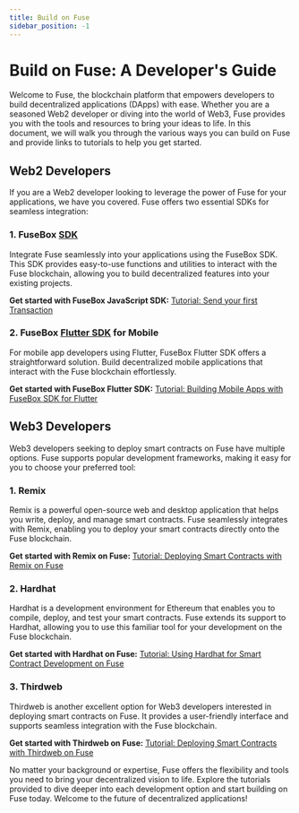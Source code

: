 ```yaml
---
title: Build on Fuse
sidebar_position: -1
---
```


# Build on Fuse: A Developer's Guide

Welcome to Fuse, the blockchain platform that empowers developers to build decentralized applications (DApps) with ease. Whether you are a seasoned Web2 developer or diving into the world of Web3, Fuse provides you with the tools and resources to bring your ideas to life. In this document, we will walk you through the various ways you can build on Fuse and provide links to tutorials to help you get started.

## Web2 Developers

If you are a Web2 developer looking to leverage the power of Fuse for your applications, we have you covered. Fuse offers two essential SDKs for seamless integration:

### 1. FuseBox [SDK](/fuse-box/sdk)

Integrate Fuse seamlessly into your applications using the FuseBox SDK. This SDK provides easy-to-use functions and utilities to interact with the Fuse blockchain, allowing you to build decentralized features into your existing projects.

**Get started with FuseBox JavaScript SDK:**
[Tutorial: Send your first Transaction](/fuse-box/tutorials/send-your-first-transaction)

### 2. FuseBox [Flutter SDK](/fuse-box/sdk) for Mobile

For mobile app developers using Flutter, FuseBox Flutter SDK offers a straightforward solution. Build decentralized mobile applications that interact with the Fuse blockchain effortlessly.

**Get started with FuseBox Flutter SDK:**
[Tutorial: Building Mobile Apps with FuseBox SDK for Flutter](https://pub.dev/packages/fuse_wallet_sdk)

## Web3 Developers

Web3 developers seeking to deploy smart contracts on Fuse have multiple options. Fuse supports popular development frameworks, making it easy for you to choose your preferred tool:

### 1. Remix

Remix is a powerful open-source web and desktop application that helps you write, deploy, and manage smart contracts. Fuse seamlessly integrates with Remix, enabling you to deploy your smart contracts directly onto the Fuse blockchain.

**Get started with Remix on Fuse:**
[Tutorial: Deploying Smart Contracts with Remix on Fuse](./using-remix-and-metamask)

### 2. Hardhat

Hardhat is a development environment for Ethereum that enables you to compile, deploy, and test your smart contracts. Fuse extends its support to Hardhat, allowing you to use this familiar tool for your development on the Fuse blockchain.

**Get started with Hardhat on Fuse:**
[Tutorial: Using Hardhat for Smart Contract Development on Fuse](#)

### 3. Thirdweb

Thirdweb is another excellent option for Web3 developers interested in deploying smart contracts on Fuse. It provides a user-friendly interface and supports seamless integration with the Fuse blockchain.

**Get started with Thirdweb on Fuse:**
[Tutorial: Deploying Smart Contracts with Thirdweb on Fuse](#)

No matter your background or expertise, Fuse offers the flexibility and tools you need to bring your decentralized vision to life. Explore the tutorials provided to dive deeper into each development option and start building on Fuse today. Welcome to the future of decentralized applications!
